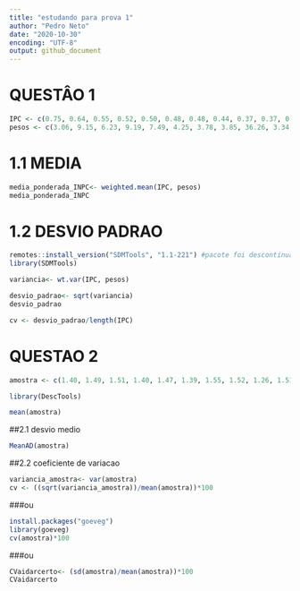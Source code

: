 ```yaml
---
title: "estudando para prova 1"
author: "Pedro Neto"
date: "2020-10-30"
encoding: "UTF-8"
output: github_document
---
```


#  QUESTÂO 1
```r
IPC <- c(0.75, 0.64, 0.55, 0.52, 0.50, 0.48, 0.48, 0.44, 0.37, 0.37, 0.18)
pesos <- c(3.06, 9.15, 6.23, 9.19, 7.49, 4.25, 3.78, 3.85, 36.26, 3.34, 13.4)
```
# 1.1 MEDIA
```r
media_ponderada_INPC<- weighted.mean(IPC, pesos)
media_ponderada_INPC
```
# 1.2 DESVIO PADRAO
```r
remotes::install_version("SDMTools", "1.1-221") #pacote foi descontinuado
library(SDMTools)
```

```r
variancia<- wt.var(IPC, pesos)

desvio_padrao<- sqrt(variancia)
desvio_padrao
```

```r
cv <- desvio_padrao/length(IPC)
```
# QUESTAO 2
```r
amostra <- c(1.40, 1.49, 1.51, 1.40, 1.47, 1.39, 1.55, 1.52, 1.26, 1.51, 1.54, 1.35, 1.46, 1.49)
```

```r
library(DescTools)
```
```r
mean(amostra)
```
##2.1 desvio medio
```r
MeanAD(amostra)
```
##2.2 coeficiente de variacao
```r
variancia_amostra<- var(amostra)
cv <- ((sqrt(variancia_amostra))/mean(amostra))*100
```
###ou
```r
install.packages("goeveg")
library(goeveg)
cv(amostra)*100
```
###ou
```r
CVaidarcerto<- (sd(amostra)/mean(amostra))*100
CVaidarcerto
```